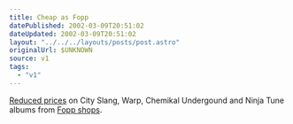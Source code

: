 ```yaml
---
title: Cheap as Fopp
datePublished: 2002-03-09T20:51:02
dateUpdated: 2002-03-09T20:51:02
layout: "../../../layouts/posts/post.astro"
originalUrl: $UNKNOWN
source: v1
tags:
  - "v1"
---
```


[Reduced prices][1] on City Slang, Warp, Chemikal Undergound and Ninja Tune albums from [Fopp shops][2].

[1]: http://www.fopp.co.uk/independents/indie_listing1.htm
[2]: http://www.fopp.co.uk/stores/shops.htm
